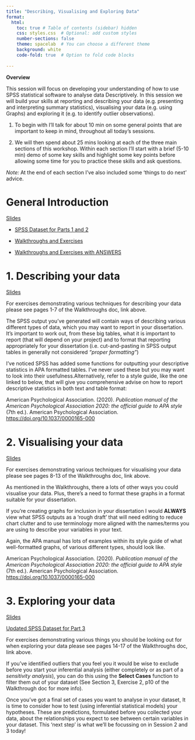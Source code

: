 ```yaml
---
title: "Describing, Visualising and Exploring Data"
format: 
  html:
    toc: true # Table of contents (sidebar) hidden
    css: styles.css  # Optional: add custom styles
    number-sections: false
    theme: spacelab  # You can choose a different theme
    background: white
    code-fold: true  # Option to fold code blocks
    
---
```


**Overview**

This session will focus on developing your understanding of how to use SPSS 
statistical software to analyse data Descriptively. In this session we will 
build your skills at reporting and describing your data (e.g. presenting and 
interpreting summary statistics), visualising your data (e.g. using Graphs) and exploring it (e.g. to identify outlier observations).

::: {.callout-note title="Session Structure"}
1. To begin with I'll talk for about 10 min on some general points that are 
important to keep in mind, throughout all today's sessions.

2. We will then spend about 25 mins looking at each of the three main sections of 
this workshop. Within each section I'll start with a brief (5-10 min) demo of 
some key skills and highlight some key points before allowing some time for 
you to practice these skills and ask questions.

*Note:* At the end of each section I've also included some 'things to do next' advice.
:::

# General Introduction

[Slides](../CAP_pathway_Intro_to_Stats/slides/General_Intro.pptx)

* [SPSS Dataset for Parts 1 and 2](../SPSS_datasets/session_1_data.sav)
 
* [Walkthroughs and Exercises](../exercises/Session1_Exercises.pdf)

* [Walkthroughs and Exercises with ANSWERS](../exercises/Session1_Exercises_with_ANSWERS.pdf)

# 1. Describing your data

[Slides](../slides/Describe.pptx)

For exercises demonstrating various techniques for describing your data please see pages 1-7 of the Walkthroughs doc, link above. 

::: {.callout-tip title="Further Steps"}

The SPSS output you've generated will contain ways of describing various different types of data, which you may want to report in your dissertation. It's important to work out, from these big tables, what it is important to report (that will depend on your project) and to format that reporting appropriately for your dissertation (i.e. cut-and-pasting in SPSS output tables in generally not considered *"proper formatting"*) 

I've noticed SPSS has added some functions for outputting your descriptive statistics in APA formatted tables. I've never used these but you may want to look into their usefulness.Alternatively, refer to a style guide, like the one linked to below, that will give you comprehensive advise on how to report descriptive statistics in both
text and table format: 

American Psychological Association. (2020). *Publication manual of the American Psychological Association 2020: the official guide to APA style* (7th ed.). American Psychological Association. <https://doi.org/10.1037/0000165-000>

:::

# 2. Visualising your data

[Slides](../slides/Visualise.pptx)

For exercises demonstrating various techniques for visualising your data please see pages 8-13 of the Walkthroughs doc, link above. 

::: {.callout-tip title="Further Steps"}

As mentioned in the Walkthroughs, there a lots of other ways you could visualise your data. Plus, there's a need to format these graphs in a format suitable for your dissertation. 

If you're creating graphs for inclusion in your dissertation I would **ALWAYS** view what SPSS outputs as a 'rough draft' that will need editing to reduce chart clutter and to use terminology more aligned with the names/terms you are using to describe your variables in your text. 

Again, the APA manual has lots of examples within its style guide of what well-formatted graphs, of various different types, should look like. 

American Psychological Association. (2020). *Publication manual of the American Psychological Association 2020: the official guide to APA style* (7th ed.). American Psychological Association. <https://doi.org/10.1037/0000165-000>

:::

# 3. Exploring your data

[Slides](../slides/Explore.pptx)

[Updated SPSS Dataset for Part 3](../SPSS_datasets/session_1_data_Ex3.sav)

For exercises demonstrating various things you should be looking out for
when exploring your data please see pages 14-17 of the Walkthroughs doc, link above. 

::: {.callout-tip title="Further Steps"}

If you've identified outliers that you feel you it would be wise to exclude before you start your inferential analysis (either completely or as part of 
a *sensitivity analysis*), you can do this using the **Select Cases** function to filter them out of your dataset (See Section 3, Exercise 2, p10 of the Walkthrough doc for more info).

Once you've got a final set of cases you want to analyse in your dataset, It is time to consider how to test (using inferential statistical models) your hypotheses. These are predictions, formulated before you collected your data, about the relationships you expect to see between certain variables in your dataset. This 'next step' is what we'll be focussing on in Session 2 and 3 today! 

:::











